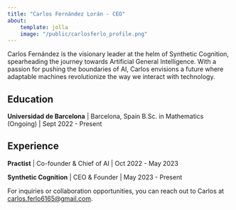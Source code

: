 ```yaml
---
title: "Carlos Fernández Lorán - CEO"
about:
    template: jolla
    image: "/public/carlosferlo_profile.png"
---
```

Carlos Fernández is the visionary leader at the helm of Synthetic Cognition, spearheading the journey towards Artificial General Intelligence. With a passion for pushing the boundaries of AI, Carlos envisions a future where adaptable machines revolutionize the way we interact with technology.

## Education

**Universidad de Barcelona** | Barcelona, Spain
B.Sc. in Mathematics (Ongoing) | Sept 2022 - Present

## Experience

**Practist** | Co-founder & Chief of AI | Oct 2022 - May 2023

**Synthetic Cognition** | CEO & Founder | May 2023 - Present

For inquiries or collaboration opportunities, you can reach out to Carlos at [carlos.ferlo6165@gmail.com](mailto:carlos.ferlo6165@gmail.com).

